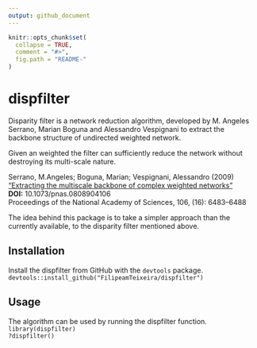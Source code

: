 ```yaml
---
output: github_document
---
```


<!-- README.md is generated from README.Rmd. Please edit that file -->

```r
knitr::opts_chunk$set(
  collapse = TRUE,
  comment = "#>",
  fig.path = "README-"
)
```

# dispfilter

Disparity filter is a network reduction algorithm, developed by M. Angeles Serrano, Marian Boguna and Alessandro Vespignani to extract the backbone structure of undirected weighted network.

Given an weighted the filter can sufficiently reduce the network without destroying its multi-scale nature.

Serrano, M.Angeles; Boguna, Marian; Vespignani, Alessandro (2009)  
["Extracting the multiscale backbone of complex weighted networks"](http://www.pnas.org/content/106/16/6483)  
**DOI:** 10.1073/pnas.0808904106  
Proceedings of the National Academy of Sciences, 106, (16): 6483–6488  


The idea behind this package is to take a simpler approach than the currently available, to the disparity filter mentioned above.

## Installation
Install the dispfilter from GitHub with the `devtools` package.  
`devtools::install_github("FilipeamTeixeira/dispfilter")`

## Usage
The algorithm can be used by running the dispfilter function.  
`library(dispfilter)`  
`?dispfilter()`
